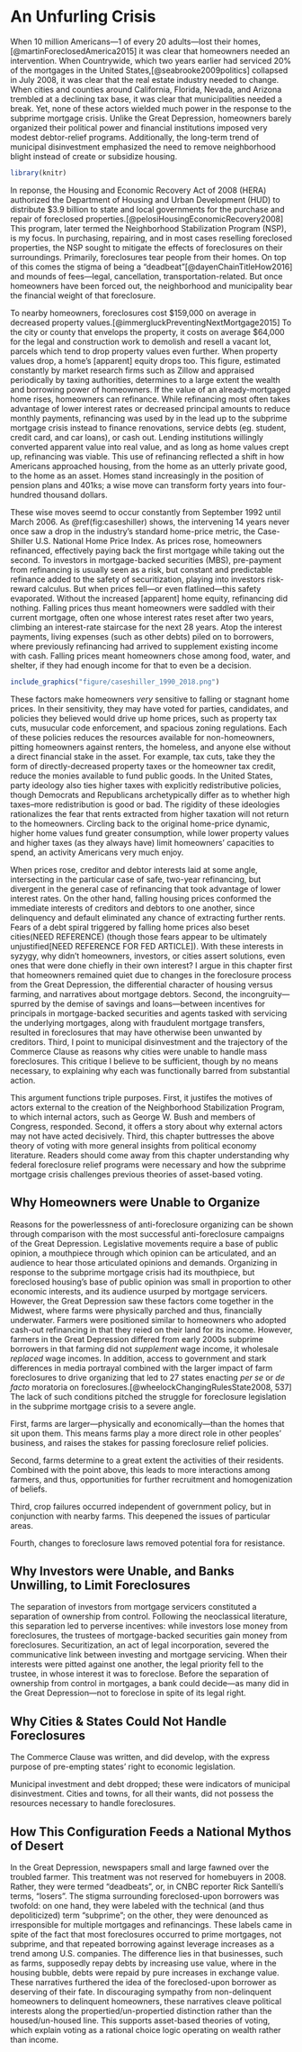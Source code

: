 <!--
This is for including Chapter 1.  Notice that it's also good practice to name your chunk.  This will help you debug potential issues as you knit.  The chunk above is called intro and the one below is called chapter1.  Feel free to change the name of the Rmd file as you wish, but don't forget to change it here from chap1.Rmd.
-->

# An Unfurling Crisis {#actors-motive}

When 10 million Americans---1 of every 20 adults---lost their homes,[@martinForeclosedAmerica2015] it was clear that homeowners needed an intervention. When Countrywide, which two years earlier had serviced 20% of the mortgages in the United States,[@seabrooke2009politics] collapsed in July 2008, it was clear that the real estate industry needed to change.
When cities and counties around California, Florida, Nevada, and Arizona trembled at a declining tax base, it was clear that municipalities needed a break.
Yet, none of these actors wielded much power in the response to the subprime mortgage crisis.
Unlike the Great Depression, homeowners barely organized their political power and financial institutions imposed very modest debtor-relief programs.
Additionally, the long-term trend of municipal disinvestment emphasized the need to remove neighborhood blight instead of create or subsidize housing.

``` r
library(knitr)
```

In reponse, the Housing and Economic Recovery Act of 2008 (HERA) authorized the Department of Housing and Urban Development (HUD) to distribute $3.9 billion to state and local governments for the purchase and repair of foreclosed properties.[@pelosiHousingEconomicRecovery2008]
This program, later termed the Neighborhood Stabilization Program (NSP), is my focus.
In purchasing, repairing, and in most cases reselling foreclosed properties, the NSP sought to mitigate the effects of foreclosures on their surroundings.
Primarily, foreclosures tear people from their homes.
On top of this comes the stigma of being a "deadbeat"[@dayenChainTitleHow2016] and mounds of fees---legal, cancellation, transportation-related.
But once homeowners have been forced out, the neighborhood and municipality bear the financial weight of that foreclosure.

To nearby homeowners, foreclosures cost $159,000 on average in decreased property values.[@immergluckPreventingNextMortgage2015]
To the city or county that envelops the property, it costs on average $64,000 for the legal and construction work to demolish and resell a vacant lot, parcels which tend to drop property values even further.
When property values drop, a home's [apparent] equity drops too.
This figure, estimated constantly by market research firms such as Zillow and appraised periodically by taxing authorities, determines to a large extent the wealth and borrowing power of homeowners.
If the value of an already-mortgaged home rises, homeowners can refinance.
While refinancing most often takes advantage of lower interest rates or decreased principal amounts to reduce monthly payments, refinancing was used by in the lead up to the subprime mortgage crisis instead to finance renovations, service debts (eg. student, credit card, and car loans), or cash out.
Lending institutions willingly converted apparent value into real value, and as long as home values crept up, refinancing was viable.
This use of refinancing reflected a shift in how Americans approached housing, from the home as an utterly private good, to the home as an asset.
Homes stand increasingly in the position of pension plans and 401ks; a wise move can transform forty years into four-hundred thousand dollars.

These wise moves seemd to occur constantly from September 1992 until March 2006.
As \@ref(fig:caseshiller) shows, the intervening 14 years never once saw a drop in the industry's standard home-price metric, the Case-Shiller U.S. National Home Price Index.
As prices rose, homeowners refinanced, effectively paying back the first mortgage while taking out the second.
To investors in mortgage-backed securities (MBS), pre-payment from refinancing is usually seen as a risk, but constant and predictable refinance added to the safety of securitization, playing into investors risk-reward calculus.
But when prices fell---or even flatlined---this safety evaporated.
Without the increased [apparent] home equity, refinancing did nothing.
Falling prices thus meant homeowners were saddled with their current mortgage, often one whose interest rates reset after two years, climbing an interest-rate staircase for the next 28 years.
Atop the interest payments, living expenses (such as other debts) piled on to borrowers, where previously refinancing had arrived to supplement existing income with cash.
Falling prices meant homeowners chose among food, water, and shelter, if they had enough income for that to even be a decision.

``` r
include_graphics("figure/caseshiller_1990_2018.png")
````

These factors make homeowners *very* sensitive to falling or stagnant home prices.
In their sensitivity, they may have voted for parties, candidates, and policies they believed would drive up home prices, such as property tax cuts, musucular code enforcement, and spacious zoning regulations.
Each of these policies reduces the resources available for non-homeowners, pitting homeowners against renters, the homeless, and anyone else without a direct financial stake in the asset.
For example, tax cuts, take they the form of directly-decreased property taxes or the homeowner tax credit, reduce the monies available to fund public goods.
In the United States, party ideology also ties higher taxes with explicitly redistributive policies, though Democrats and Republicans archetypically differ as to whether high taxes--more redistribution is good or bad.
The rigidity of these ideologies rationalizes the fear that rents extracted from higher taxation will not return to the homeowners.
Circling back to the original home-price dynamic, higher home values fund greater consumption, while lower property values and higher taxes (as they always have) limit homeowners' capacities to spend, an activity Americans very much enjoy.

When prices rose, creditor and debtor interests laid at some angle, intersecting in the particular case of safe, two-year refinancing, but divergent in the general case of refinancing that took advantage of lower interest rates.
On the other hand, falling housing prices conformed the immediate interests of creditors and debtors to one another, since delinquency and default eliminated any chance of extracting further rents.
Fears of a debt spiral triggered by falling home prices also beset cities(NEED REFERENCE) (though those fears appear to be ultimately unjustified[NEED REFERENCE FOR FED ARTICLE]).
With these interests in syzygy, why didn't homeowners, investors, or cities assert solutions, even ones that were done chiefly in their own interest?
I argue in this chapter first that homeowners remained quiet due to changes in the foreclosure process from the Great Depression, the differential character of housing versus farming, and narratives about mortgage debtors.
Second, the incongruity---spurred by the demise of savings and loans---between incentives for principals in mortgage-backed securities and agents tasked with servicing the underlying mortgages, along with fraudulent mortgage transfers, resulted in foreclosures that may have otherwise been unwanted by creditors.
Third, I point to municipal disinvestment and the trajectory of the Commerce Clause as reasons why cities were unable to handle mass foreclosures.
This critique I believe to be sufficient, though by no means necessary, to explaining why each was functionally barred from substantial action.

This argument functions triple purposes.
First, it justifes the motives of actors external to the creation of the Neighborhood Stabilization Program, to which internal actors, such as George W. Bush and members of Congress, responded.
Second, it offers a story about why external actors may not have acted decisively.
Third, this chapter buttresses the above theory of voting with more general insights from political economy literature.
Readers should come away from this chapter understanding why federal foreclosure relief programs were necessary and how the subprime mortgage crisis challenges previous theories of asset-based voting.

<!--What happened to homeowners and why they were unable to organize politically-->
## Why Homeowners were Unable to Organize {#homeowners}

Reasons for the powerlessness of anti-foreclosure organizing can be shown through comparison with the most successful anti-foreclosure campaigns of the Great Depression.
Legislative movements require a base of public opinion, a mouthpiece through which opinion can be articulated, and an audience to hear those articulated opinions and demands.
Organizing in response to the subprime mortgage crisis had its mouthpiece, but foreclosed housing's base of public opinion was small in proportion to other economic interests, and its audience usurped by mortgage servicers.
However, the Great Depression saw these factors come together in the Midwest, where farms were physically parched and thus, financially underwater.
Farmers were positioned similar to homeowners who adopted cash-out refinancing in that they reied on their land for its income.
However, farmers in the Great Depression differed from early 2000s subprime borrowers in that farming did not *supplement* wage income, it wholesale *replaced* wage incomes.
In addition, access to government and stark differences in media portrayal combined with the larger impact of farm foreclosures to drive organizing that led to 27 states enacting *per se* or *de facto* moratoria on foreclosures.[@wheelockChangingRulesState2008, 537]
The lack of such conditions pitched the struggle for foreclosure legislation in the subprime mortgage crisis to a severe angle.

First, farms are larger---physically and economically---than the homes that sit upon them.
This means farms play a more direct role in other peoples' business, and raises the stakes for passing foreclosure relief policies.

Second, farms determine to a great extent the activities of their residents.
Combined with the point above, this leads to more interactions among farmers, and thus, opportunities for further recruitment and homogenization of beliefs.

Third, crop failures occurred independent of government policy, but in conjunction with nearby farms.
This deepened the issues of particular areas.

Fourth, changes to foreclosure laws removed potential fora for resistance.


<!--Why banks were unable or unwilling to limit foreclosures-->
## Why Investors were Unable, and Banks Unwilling, to Limit Foreclosures {#banks}

The separation of investors from mortgage servicers constituted a separation of ownership from control.
Following the neoclassical literature, this separation led to perverse incentives: while investors lose money from foreclosures, the trustees of mortgage-backed securities gain money from foreclosures.
Securitization, an act of legal incorporation, severed the communicative link between investing and mortgage servicing.
When their interests were pitted against one another, the legal priority fell to the trustee, in whose interest it was to foreclose.
Before the separation of ownership from control in mortgages, a bank could decide---as many did in the Great Depression---not to foreclose in spite of its legal right.

<!--Why cities and states were unable to handle foreclosures-->
## Why Cities & States Could Not Handle Foreclosures {#cities-states}

The Commerce Clause was written, and did develop, with the express purpose of pre-empting states' right to economic legislation.

Municipal investment and debt dropped; these were indicators of municipal disinvestment. Cities and towns, for all their wants, did not possess the resources necessary to handle foreclosures.


## How This Configuration Feeds a National Mythos of Desert {#impact}

In the Great Depression, newspapers small and large fawned over the troubled farmer.
This treatment was not reserved for homebuyers in 2008.
Rather, they were termed "deadbeats", or, in CNBC reporter Rick Santelli's terms, "losers".
The stigma surrounding foreclosed-upon borrowers was twofold: on one hand, they were labeled with the technical (and thus depoliticized) term "subprime"; on the other, they were denounced as irresponsible for multiple mortgages and refinancings.
These labels came in spite of the fact that most foreclosures occurred to prime mortgages, not subprime, and that repeated borrowing against leverage increases as a trend among U.S. companies.
The difference lies in that businesses, such as farms, supposedly repay debts by increasing use value, where in the housing bubble, debts were repaid by pure increases in exchange value.
These narratives furthered the idea of the foreclosed-upon borrower as deserving of their fate.
In discouraging sympathy from non-delinquent homeowners to delinquent homeowners, these narratives cleave political interests along the propertied/un-propertied distinction rather than the housed/un-housed line.
This supports asset-based theories of voting, which explain voting as a rational choice logic operating on wealth rather than income.
